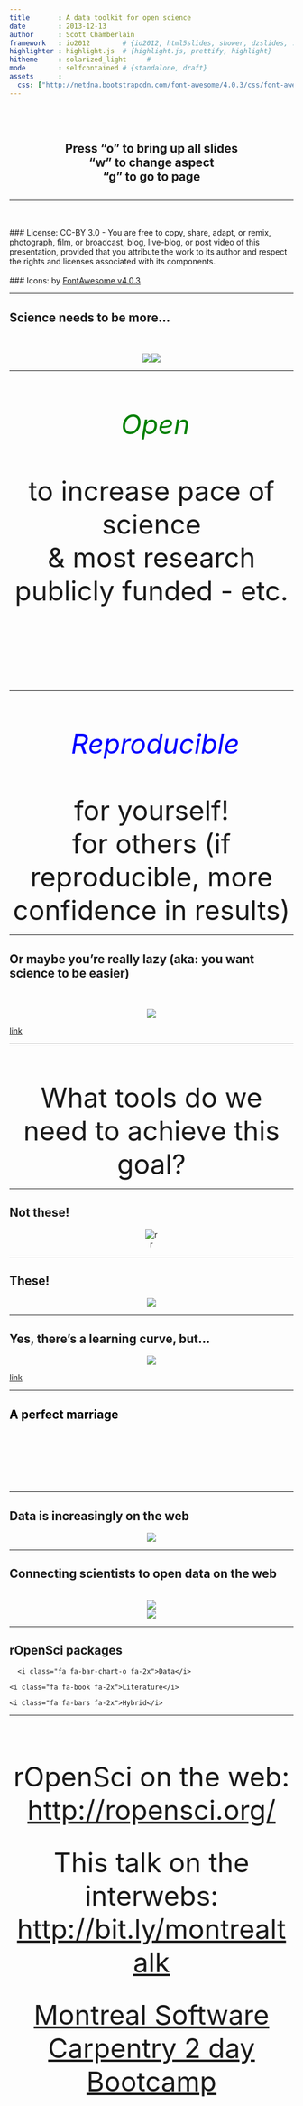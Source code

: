 ```yaml
---
title       : A data toolkit for open science
date        : 2013-12-13
author      : Scott Chamberlain
framework   : io2012        # {io2012, html5slides, shower, dzslides, ...}
highlighter : highlight.js  # {highlight.js, prettify, highlight}
hitheme     : solarized_light     # 
mode        : selfcontained # {standalone, draft}
assets      :
  css: ["http://netdna.bootstrapcdn.com/font-awesome/4.0.3/css/font-awesome.css", "http://netdna.bootstrapcdn.com/bootstrap/2.3.2/css/bootstrap.min.css"]
---
```


<br><br>
<center><h2>Press "o" to bring up all slides <br>"w" to change aspect <br>"g" to go to page<h2></center>

---

<br><br>
### License: CC-BY 3.0 - You are free to copy, share, adapt, or remix, photograph, film, or broadcast, blog, live-blog, or post video of this presentation, provided that you attribute the work to its author and respect the rights and licenses associated with its components.
<br><br>
### Icons: by <a href="http://fortawesome.github.io/Font-Awesome/">FontAwesome v4.0.3</a>

---

## Science needs to be more...

<br><br>
<div class="row"><center><img src="assets/img/unlock.png"></img><img src="assets/img/spinner.png"></img></center></div>

---

<br><br><br>
<font size="14">
	<center> <font color="green"> <i class="fa fa-unlock fa-3x">&nbsp;Open</i></font> <br><br>to increase pace of science <br>& most research publicly funded - etc.</center><br><br>
</font>

---

<br><br><br>
<font size="14">
	<center><font color="blue"><i class="fa fa-spinner fa-3x">&nbsp;Reproducible</i></font> <br><br>for yourself!<br> for others (if reproducible, more confidence in results)</center>
</font>

---

## Or maybe you're really lazy (aka: you want science to be easier)

<br><br>
<center><img src="assets/img/lazyboy.jpg"></img></center>

<a href="http://www.ebay.com/itm/M-M-Dispenser-LA-Z-BOY-RECLINER-CHAIR-with-Remote-Control-/400593996036?afsrc=1">link</a>

---

<br><br><br>
<font size="14">
	<center>What tools do we need to achieve this goal?</center>
</font>

---

## Not these!

<center>![r](assets/img/closedtools.png)</center>

---

## These!

<center>![](assets/img/opentools.png)</center>

---

## Yes, there's a learning curve, but...

<center>![](assets/img/tasks.jpg)</center>

<a href="http://www.globalnerdy.com/2012/04/24/geeks-and-repetitive-tasks/">link</a>

---

<h2> <font color="black">A perfect marriage</font> </h2>

<br><br>
<center> 
	<font color="red" size="12"><i class="fa fa-spinner fa-5x">&nbsp;</i></font>
	<font color="green" size="12"> <i class="fa fa-unlock fa-5x">&nbsp;</i></font> 
	<font color="blue" size="12"><i class="fa fa-cloud fa-5x">&nbsp;</i></font> 
</center>

---

## Data is increasingly on the web <i class="fa fa-cloud"></i>

<center>![](assets/img/data.png)</center>

---

## Connecting scientists to open data on the web
<br>
<center><img src="assets/img/ropensci_main.png"></center>
<center><img src="assets/img/sloan.png"></center>

---

## rOpenSci packages

<div class="row-fluid">
  <div class="span3 offset1">
	  <i class="fa fa-bar-chart-o fa-2x">Data</i>
  </div>
  <div class="span3 offset1">
  	<i class="fa fa-book fa-2x">Literature</i>
  </div>
  <div class="span3 offset1">
  	<i class="fa fa-bars fa-2x">Hybrid</i>
  </div>
</div>

---

<br><br><br>

<font size="18"><center> rOpenSci on the web: <a href="http://ropensci.org/">http://ropensci.org/</a> </center></font>
<br><br>
<font size="18"><center> This talk on the interwebs: <a href="http://bit.ly/montrealtalk">http://bit.ly/montrealtalk</a> </center></font>
<br><br>
<font size="18"><center> <a href="http://software-carpentry.org/bootcamps/index.html#future">Montreal Software Carpentry 2 day Bootcamp</a> </center>